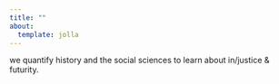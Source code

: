 ```yaml
---
title: ""
about:
  template: jolla
---
```


we quantify history and the social sciences to learn about in/justice & futurity.